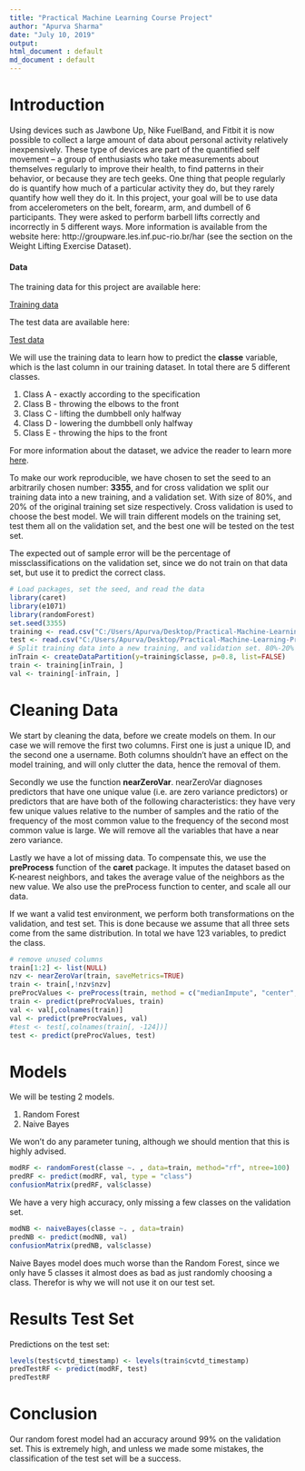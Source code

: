 ---
title: "Practical Machine Learning Course Project"
author: "Apurva Sharma"
date: "July 10, 2019"
output: 
html_document : default
md_document : default
---

# Introduction

Using devices such as Jawbone Up, Nike FuelBand, and Fitbit it is now possible to collect a large amount of data about personal activity relatively inexpensively. These type of devices are part of the quantified self movement – a group of enthusiasts who take measurements about themselves regularly to improve their health, to find patterns in their behavior, or because they are tech geeks. One thing that people regularly do is quantify how much of a particular activity they do, but they rarely quantify how well they do it. In this project, your goal will be to use data from accelerometers on the belt, forearm, arm, and dumbell of 6 participants. They were asked to perform barbell lifts correctly and incorrectly in 5 different ways. More information is available from the website here: http://groupware.les.inf.puc-rio.br/har (see the section on the Weight Lifting Exercise Dataset).

#### Data

The training data for this project are available here:

[Training data](https://d396qusza40orc.cloudfront.net/predmachlearn/pml-training.csv)

The test data are available here:

[Test data](https://d396qusza40orc.cloudfront.net/predmachlearn/pml-testing.csv)

We will use the training data to learn how to predict the **classe** variable, which is the last column in our training dataset. In total there are 5 different classes.

1. Class A - exactly according to the specification
2. Class B - throwing the elbows to the front
3. Class C - lifting the dumbbell only halfway
4. Class D - lowering the dumbbell only halfway
5. Class E - throwing the hips to the front

For more information about the dataset, we advice the reader to learn more [here](http://groupware.les.inf.puc-rio.br/har).

To make our work reproducible, we have chosen to set the seed to an arbitrarily chosen number: **3355**, and for cross validation we split our training data into a new training, and a validation set. With size of 80%, and 20% of the original training set size respectively. Cross validation is used to choose the best model. We will train different models on the training set, test them all on the validation set, and the best one will be tested on the test set.

The expected out of sample error will be the percentage of missclassifications on the validation set, since we do not train on that data set, but use it to predict the correct class.

```{r echo=FALSE, cache=TRUE}
# Load packages, set the seed, and read the data
library(caret)
library(e1071)
library(randomForest)
set.seed(3355)
training <- read.csv("C:/Users/Apurva/Desktop/Practical-Machine-Learning-Project/pml-training.csv", header = TRUE, na.strings=c("NA","#DIV/0!",""))
test <- read.csv("C:/Users/Apurva/Desktop/Practical-Machine-Learning-Project/pml-testing.csv", header = TRUE, na.strings=c("NA","#DIV/0!",""))
# Split training data into a new training, and validation set. 80%-20% respectively.
inTrain <- createDataPartition(y=training$classe, p=0.8, list=FALSE)
train <- training[inTrain, ]
val <- training[-inTrain, ]
```

# Cleaning Data

We start by cleaning the data, before we create models on them. In our case we will remove the first two columns. First one is just a unique ID, and the second one a username. Both columns shouldn't have an effect on the model training, and will only clutter the data, hence the removal of them.

Secondly we use the function **nearZeroVar**. nearZeroVar diagnoses predictors that have one unique value (i.e. are zero variance predictors) or predictors that are have both of the following characteristics: they have very few unique values relative to the number of samples and the ratio of the frequency of the most common value to the frequency of the second most common value is large. We will remove all the variables that have a near zero variance.

Lastly we have a lot of missing data. To compensate this, we use the **preProcess** function of the **caret** package. It imputes the dataset based on K-nearest neighbors, and takes the average value of the neighbors as the new value. We also use the preProcess function to center, and scale all our data.

If we want a valid test environment, we perform both transformations on the validation, and test set. This is done because we assume that all three sets come from the same distribution. In total we have 123 variables, to predict the class.

```{r echo=FALSE, cache=TRUE}
# remove unused columns
train[1:2] <- list(NULL)
nzv <- nearZeroVar(train, saveMetrics=TRUE)
train <- train[,!nzv$nzv]
preProcValues <- preProcess(train, method = c("medianImpute", "center", "scale"))
train <- predict(preProcValues, train)
val <- val[,colnames(train)]
val <- predict(preProcValues, val)
#test <- test[,colnames(train[, -124])]
test <- predict(preProcValues, test)
```

# Models

We will be testing 2 models.

1. Random Forest
2. Naive Bayes

We won't do any parameter tuning, although we should mention that this is highly advised.

```{r echo=FALSE, cache=TRUE}
modRF <- randomForest(classe ~. , data=train, method="rf", ntree=100)
predRF <- predict(modRF, val, type = "class")
confusionMatrix(predRF, val$classe)
```

We have a very high accuracy, only missing a few classes on the validation set.

```{r echo=FALSE, cache=TRUE}
modNB <- naiveBayes(classe ~. , data=train)
predNB <- predict(modNB, val)
confusionMatrix(predNB, val$classe)
```

Naive Bayes model does much worse than the Random Forest, since we only have 5 classes it almost does as bad as just randomly choosing a class. Therefor is why we will not use it on our test set. 

# Results Test Set

Predictions on the test set:

```{r echo=FALSE, cache=TRUE}
levels(test$cvtd_timestamp) <- levels(train$cvtd_timestamp)
predTestRF <- predict(modRF, test)
predTestRF
```

# Conclusion

Our random forest model had an accuracy around 99% on the validation set. This is extremely high, and unless we made some mistakes, the classification of the test set will be a success.